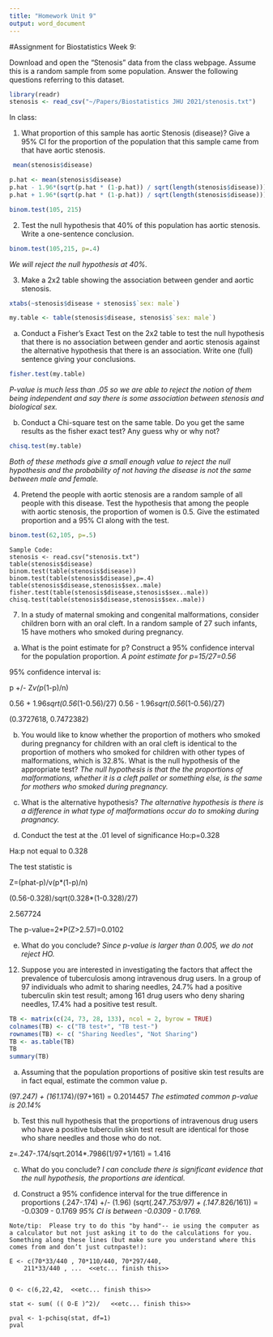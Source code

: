 ---
title: "Homework Unit 9"
output: word_document
---

#Assignment for Biostatistics Week 9:

Download and open the “Stenosis” data from the class webpage.  Assume this is a random sample from some population. Answer the following questions referring to this dataset.
```{r}
library(readr)
stenosis <- read_csv("~/Papers/Biostatistics JHU 2021/stenosis.txt")

```
In class:

1.	What proportion of this sample has aortic Stenosis (disease)? Give a 95% CI for the proportion of the population that this sample came from that have aortic stenosis.

```{r}
 mean(stenosis$disease)

p.hat <- mean(stenosis$disease)
p.hat - 1.96*(sqrt(p.hat * (1-p.hat)) / sqrt(length(stenosis$disease)))
p.hat + 1.96*(sqrt(p.hat * (1-p.hat)) / sqrt(length(stenosis$disease)))

binom.test(105, 215)
```

2.	Test the null hypothesis that 40% of this population has aortic stenosis. Write a one-sentence conclusion.

```{r}

binom.test(105,215, p=.4)

```

*We will reject the null hypothesis at 40%.*

3.	Make a 2x2 table showing the association between gender and aortic stenosis.  

```{r}

xtabs(~stenosis$disease + stenosis$`sex: male`)

my.table <- table(stenosis$disease, stenosis$`sex: male`)

```

a.	Conduct a Fisher’s Exact Test on the 2x2 table to test the null hypothesis that there is no association between gender and aortic stenosis against the alternative hypothesis that there is an association. Write one (full) sentence giving your conclusions.  

```{r}
  
fisher.test(my.table)

```
*P-value is much less than .05 so we are able to reject the notion of them being independent and say there is some association between stenosis and biological sex.*

b.	Conduct a Chi-square test on the same table. Do you get the same results as the fisher exact test? Any guess why or why not?

```{r}

chisq.test(my.table)


```
*Both of these methods give a small enough value to reject the null hypothesis and the probability of not having the disease is not the same between male and female.*


4.   Pretend the people with aortic stenosis are a random sample of all people with this disease. Test the hypothesis that among the people with aortic stenosis, the proportion of women is 0.5. Give the estimated proportion and a 95% CI along with the test. 

```{r}
  
binom.test(62,105, p=.5)


```

```
Sample Code: 
stenosis <- read.csv("stenosis.txt")
table(stenosis$disease)
binom.test(table(stenosis$disease))
binom.test(table(stenosis$disease),p=.4)
table(stenosis$disease,stenosis$sex..male)
fisher.test(table(stenosis$disease,stenosis$sex..male))
chisq.test(table(stenosis$disease,stenosis$sex..male))
```

7. In a study of maternal smoking and congenital malformations, consider children born with an oral cleft.  In a random sample of 27 such infants, 15 have mothers who smoked during pregnancy. 

a. What is the point estimate for p? Construct a 95% confidence interval for the population proportion.
 *A point estimate for p=15/27=0.56*

95% confidence interval is:

p +/- Z*v(p*(1-p)/n)

0.56 + 1.96*sqrt(0.56*(1-0.56)/27)
0.56 - 1.96*sqrt(0.56*(1-0.56)/27)

(0.3727618, 0.7472382)

b.	You would like to know whether the proportion of mothers who smoked during pregnancy for children with an oral cleft is identical to the proportion of mothers who smoked for children with other types of malformations, which is 32.8%. What is the null hypothesis of the appropriate test?
*The null hypothesis is that the the proportions of malformations, whether it is a cleft pallet or something else, is the same for mothers who smoked during pregnancy.*

c.	What is the alternative hypothesis?
*The alternative hypothesis is there is a difference in what type of malformations occur do to smoking during pragnancy.*

d.	Conduct the test at the .01 level of significance
Ho:p=0.328

Ha:p not equal to 0.328

The test statistic is

Z=(phat-p)/v(p*(1-p)/n)

(0.56-0.328)/sqrt(0.328*(1-0.328)/27)

2.567724

The p-value=2*P(Z>2.57)=0.0102

e.	What do you conclude?
*Since p-value is larger than 0.005, we do not reject HO.*

12. Suppose you are interested in investigating the factors that affect the prevalence of tuberculosis among intravenous drug users. In a group of 97 individuals who admit to sharing needles, 24.7% had a positive tuberculin skin test result; among 161 drug users who deny sharing needles, 17.4% had a positive test result. 
```{r}
TB <- matrix(c(24, 73, 28, 133), ncol = 2, byrow = TRUE)
colnames(TB) <- c("TB test+", "TB test-")
rownames(TB) <- c( "Sharing Needles", "Not Sharing")
TB <- as.table(TB)
TB
summary(TB)

```
a. Assuming that the population proportions of positive skin test results are in fact equal, estimate the common value p.

(97*.247) + (161*.174)/(97+161) = 0.2014457
*The estimated common p-value is 20.14%*

b. Test this null hypothesis that the proportions of intravenous drug users who have a positive tuberculin skin test result are identical for those who share needles and those who do not.

z=.247-.174/sqrt.2014*.7986(1/97+1/161) = 1.416

c.	What do you conclude?
*I can conclude there is significant evidence that the null hypothesis, the proportions are identical.*

d.	Construct a 95% confidence interval for the true difference in proportions
(.247-.174) +/- (1.96) (sqrt(.247*.753/97) + (.147*.826/161)) = -0.0309 - 0.1769
 *95% CI is between -0.0309 - 0.1769.*

```
Note/tip:  Please try to do this "by hand"-- ie using the computer as a calculator but not just asking it to do the calculations for you. Something along these lines (but make sure you understand where this comes from and don’t just cutnpaste!): 

E <- c(70*33/440 , 70*110/440, 70*297/440, 
	211*33/440 , ...  <<etc... finish this>>


O <- c(6,22,42,  <<etc... finish this>>
 
stat <- sum( (( O-E )^2)/   <<etc... finish this>>
 
pval <- 1-pchisq(stat, df=1)
pval
```



